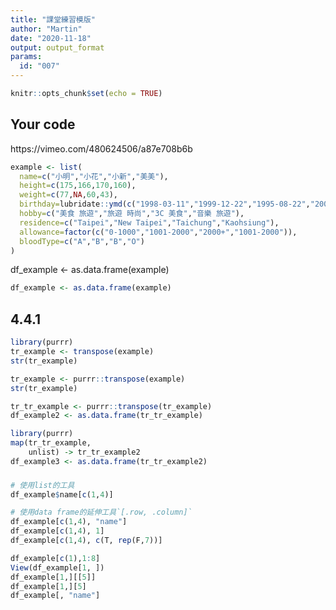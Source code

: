 ```yaml
---
title: "課堂練習模版"
author: "Martin"
date: "2020-11-18"
output: output_format
params:
  id: "007"
---
```


```r
knitr::opts_chunk$set(echo = TRUE)
```

## Your code

https://vimeo.com/480624506/a87e708b6b

```r
example <- list(
  name=c("小明","小花","小新","美美"),
  height=c(175,166,170,160),
  weight=c(77,NA,60,43),
  birthday=lubridate::ymd(c("1998-03-11","1999-12-22","1995-08-22","2001-10-10")),
  hobby=c("美食 旅遊","旅遊 時尚","3C 美食","音樂 旅遊"),
  residence=c("Taipei","New Taipei","Taichung","Kaohsiung"),
  allowance=factor(c("0-1000","1001-2000","2000+","1001-2000")),
  bloodType=c("A","B","B","O")
)
```


df_example <- as.data.frame(example)
```r
df_example <- as.data.frame(example)
```

## 4.4.1

```r
library(purrr)
tr_example <- transpose(example)
str(tr_example)
```

```r
tr_example <- purrr::transpose(example)
str(tr_example)
```

```r
tr_tr_example <- purrr::transpose(tr_example)
df_example2 <- as.data.frame(tr_tr_example)
```


```r
library(purrr)
map(tr_tr_example,
    unlist) -> tr_tr_example2
df_example3 <- as.data.frame(tr_tr_example2)
```

###

```r
# 使用list的工具
df_example$name[c(1,4)]

# 使用data frame的延伸工具`[.row, .column]`
df_example[c(1,4), "name"]
df_example[c(1,4), 1]
df_example[c(1,4), c(T, rep(F,7))]

df_example[c(1),1:8]
View(df_example[1, ])
df_example[1,][[5]]
df_example[1,][5]
df_example[, "name"]
```

```r

```

